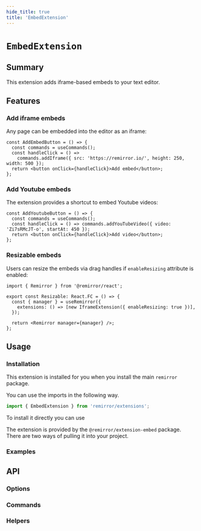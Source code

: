 ```yaml
---
hide_title: true
title: 'EmbedExtension'
---
```



# `EmbedExtension`

## Summary

This extension adds iframe-based embeds to your text editor.

## Features

### Add iframe embeds

Any page can be embedded into the editor as an iframe:

```tsx
const AddEmbedButton = () => {
  const commands = useCommands();
  const handleClick = () =>
    commands.addIframe({ src: 'https://remirror.io/', height: 250, width: 500 });
  return <button onClick={handleClick}>Add embed</button>;
};
```

### Add Youtube embeds

The extension provides a shortcut to embed Youtube videos:

```tsx
const AddYoutubeButton = () => {
  const commands = useCommands();
  const handleClick = () => commands.addYouTubeVideo({ video: 'Zi7sRMcJT-o', startAt: 450 });
  return <button onClick={handleClick}>Add video</button>;
};
```

### Resizable embeds

Users can resize the embeds via drag handles if `enableResizing` attribute is enabled:

```tsx
import { Remirror } from '@remirror/react';

export const Resizable: React.FC = () => {
  const { manager } = useRemirror({
    extensions: () => [new IframeExtension({ enableResizing: true })],
  });

  return <Remirror manager={manager} />;
};
```

## Usage

### Installation

This extension is installed for you when you install the main `remirror` package.

You can use the imports in the following way.

```ts
import { EmbedExtension } from 'remirror/extensions';
```

To install it directly you can use

The extension is provided by the `@remirror/extension-embed` package. There are two ways of pulling it into your project.

### Examples

<Basic />

## API

### Options

### Commands

### Helpers

